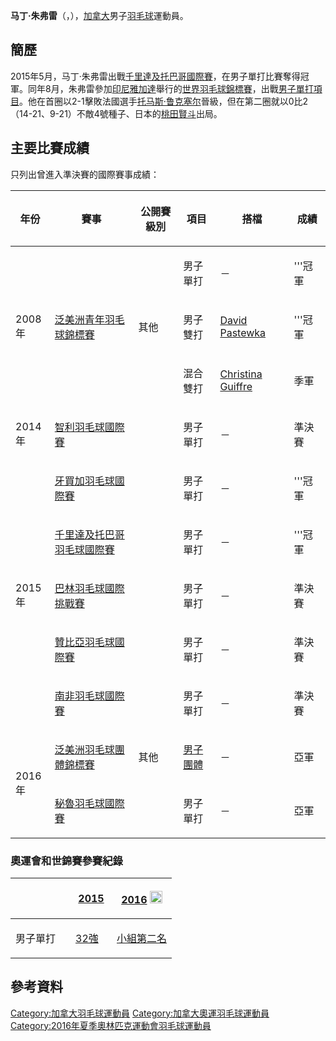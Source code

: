 {{noteTA|G1=Badminton}}
{{Infobox 羽球選手
| playername              = 马丁·朱弗雷<br/>{{lang|en|Martin Giuffre}}
| image                   = 
| size                    = 
| caption                 = 
| birth_name              = 
| date_of_birth           = {{birth_date_and_age|1990|10|5}} 
| place_of_birth          = 
| height                  = 
| weight                  = 
| event                   = 男子單打
| country                 = {{CAN}}
| years_started           = 
| handedness              = 
| coach                   = 
| highest_ranking         = 第70位（男單）
| date_of_highest_ranking = 2016年5月5日<ref name="ranking">[http://bwfcontent.tournamentsoftware.com/ranking/player.aspx?id=11138&player=163324 BWF World Ranking - Ranking of Martin GIUFFRE (42227)]{{en}}</ref>
| current_ranking         = 第70位（男單）
| date_of_current_ranking = 2016年5月5日<ref>[http://bwfcontent.tournamentsoftware.com/ranking/category.aspx?id=11138&category=472 BWF World Ranking - BWF世界排名榜 (5/5/2016) - Men's singles]{{en}}</ref>
| played                  = 69勝–46負（男單）<br/>1勝–2負（混雙）
| titles                  = 
| bwf_profile             = 08399D34-2FCD-4407-8FE6-F4DD9261CA1F
| bwf_id                  = 42227
| updated                 = 2016年5月8日
}}
{{MedalTableTop|width=286px}}
{{MedalSport | 男子[[羽毛球|羽毛球]]}}
{{MedalCountry | {{CAN}}}}
{{MedalCompetition | [[泛美洲羽毛球團體錦標賽|泛美洲羽毛球團體錦標賽]]}}
{{MedalSilver| [[2016年泛美洲羽毛球團體錦標賽|2016年 瓜達拉哈拉]] | [[2016年泛美洲羽毛球團體錦標賽男子團體比賽|男子團體]] }}
{{MedalCompetition | [[泛美洲青年羽毛球錦標賽|泛美洲青年羽毛球錦標賽]]}}
{{MedalGold  | [[2008年泛美洲青年羽毛球錦標賽|2008年 瓜地馬拉城]] | 男子單打 }}
{{MedalGold  | [[2008年泛美洲青年羽毛球錦標賽|2008年 瓜地馬拉城]] | 男子雙打 }}
{{MedalBronze| [[2008年泛美洲青年羽毛球錦標賽|2008年 瓜地馬拉城]] | 混合雙打 }}
{{MedalBottom}}
'''马丁·朱弗雷'''（{{lang-en|Martin Giuffre}}，{{bd|1990年|10月5日||}}），[[加拿大|加拿大]]男子[[羽毛球|羽毛球]]運動員。

==簡歷==
2015年5月，马丁·朱弗雷出戰[[2015年千里達及托巴哥羽毛球國際賽|千里達及托巴哥國際賽]]，在男子單打比賽奪得冠軍。同年8月，朱弗雷參加[[印尼|印尼]][[雅加達|雅加達]]舉行的[[2015年世界羽毛球錦標賽|世界羽毛球錦標賽]]，出戰[[2015年世界羽毛球錦標賽男子單打項目|男子單打項目]]。他在首圈以2-1擊敗法國選手[[托马斯·鲁克塞尔|托马斯·鲁克塞尔]]晉級，但在第二圈就以0比2（14-21、9-21）不敵4號種子、日本的[[桃田賢斗|桃田賢斗]]出局。

==主要比賽成績==
只列出曾進入準決賽的國際賽事成績：
{| class=wikitable style="text-align:center; font-size:small;" 
!width="50"|年份
!width="180"|賽事
!width="80"|公開賽級別
!width="60"|項目
!width="120"|搭檔
!width="50"|成績
|-
!rowspan="3"|2008年
|rowspan="3"|[[2008年泛美洲青年羽毛球錦標賽|泛美洲青年羽毛球錦標賽]]
|rowspan="3"|其他
|男子單打
|－
|bgcolor="gold"|'''冠軍
|-
|男子雙打
|[[David_Pastewka|David Pastewka]]
|bgcolor="gold"|'''冠軍
|-
|混合雙打
|[[Christina_Guiffre|Christina Guiffre]]
|bgcolor="#b8860b"|季軍
|-
!rowspan="1"|2014年
|[[2014年智利羽毛球國際賽|智利羽毛球國際賽]]
|{{BWFIS}}
|男子單打
|－
|bgcolor="#b8860b"|準決賽
|-
!rowspan="5"|2015年
|[[2015年牙買加羽毛球國際賽|牙買加羽毛球國際賽]]
|{{BWFIS}}
|男子單打
|－
|bgcolor="gold"|'''冠軍
|-
|[[2015年千里達及托巴哥羽毛球國際賽|千里達及托巴哥羽毛球國際賽]]
|{{BWFIS}}
|男子單打
|－
|bgcolor="gold"|'''冠軍
|-
|[[2015年巴林羽毛球國際挑戰賽|巴林羽毛球國際挑戰賽]]
|{{BWFIC}}
|男子單打
|－
|bgcolor="#b8860b"|準決賽
|-
|[[2015年贊比亞羽毛球國際賽|贊比亞羽毛球國際賽]]
|{{BWFIS}}
|男子單打
|－
|bgcolor="#b8860b"|準決賽
|-
|[[2015年南非羽毛球國際賽|南非羽毛球國際賽]]
|{{BWFIS}}
|男子單打
|－
|bgcolor="#b8860b"|準決賽
|-
!rowspan="2"|2016年
|[[2016年泛美洲羽毛球團體錦標賽|泛美洲羽毛球團體錦標賽]]
|其他
|[[2016年泛美洲羽毛球團體錦標賽男子團體比賽|男子團體]]
|－
|bgcolor="silver"|亞軍
|-
|[[2016年秘魯羽毛球國際賽|秘魯羽毛球國際賽]]
|{{BWFIC}}
|男子單打
|－
|bgcolor="silver"|亞軍
|}
{{BWF賽事級別索引}}

===奧運會和世錦賽參賽紀錄===
{| class=wikitable style="text-align:center; font-size:small;" 
!
!width="50"|[[2015年世界羽毛球錦標賽|2015]]
!width="80"|[[2016年夏季奧林匹克運動會羽毛球比賽|2016]] [[File:Olympic_rings_without_rims.svg|20px]]
|-
!width="80"|男子單打
|[[2015年世界羽毛球錦標賽男子單打項目|32強]]
|[[2016年夏季奧林匹克運動會羽毛球男子單打比賽|小組第二名]]
|}

==參考資料==
{{Reflist}}

{{DEFAULTSORT:Giuffre, Martin}}
[[Category:加拿大羽毛球運動員|Category:加拿大羽毛球運動員]]
[[Category:加拿大奧運羽毛球運動員|Category:加拿大奧運羽毛球運動員]]
[[Category:2016年夏季奧林匹克運動會羽毛球運動員|Category:2016年夏季奧林匹克運動會羽毛球運動員]]